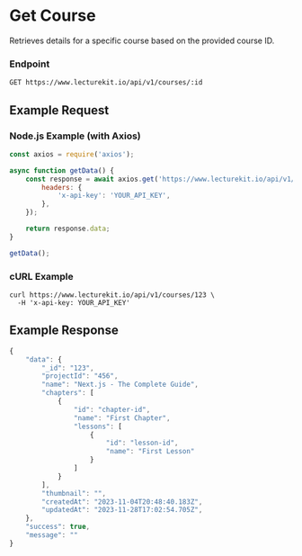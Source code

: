 # Get Course

Retrieves details for a specific course based on the provided course ID.

### Endpoint

```plaintext
GET https://www.lecturekit.io/api/v1/courses/:id
```

## Example Request

### Node.js Example (with Axios)

```js copy
const axios = require('axios');

async function getData() {
	const response = await axios.get('https://www.lecturekit.io/api/v1/courses/123', {
		headers: {
			'x-api-key': 'YOUR_API_KEY',
		},
	});

	return response.data;
}

getData();
```

### cURL Example

```curl copy
curl https://www.lecturekit.io/api/v1/courses/123 \
  -H 'x-api-key: YOUR_API_KEY'
```

## Example Response

```js
{
    "data": {
        "_id": "123",
        "projectId": "456",
        "name": "Next.js - The Complete Guide",
        "chapters": [
            {
                "id": "chapter-id",
                "name": "First Chapter",
                "lessons": [
                    {
                        "id": "lesson-id",
                        "name": "First Lesson"
                    }
                ]
            }
        ],
        "thumbnail": "",
        "createdAt": "2023-11-04T20:48:40.183Z",
        "updatedAt": "2023-11-28T17:02:54.705Z",
    },
    "success": true,
    "message": ""
}
```
